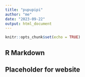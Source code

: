 ```yaml
---
title: "pupupipi"
author: "me"
date: "2023-09-22"
output: html_document
---
```


```r
knitr::opts_chunk$set(echo = TRUE)
```

## R Markdown
## Placeholder for website

